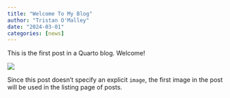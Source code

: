 ```yaml
---
title: "Welcome To My Blog"
author: "Tristan O'Malley"
date: "2024-03-01"
categories: [news]
---
```


This is the first post in a Quarto blog. Welcome!

![](thumbnail.jpg)

Since this post doesn't specify an explicit `image`, the first image in the post will be used in the listing page of posts.
